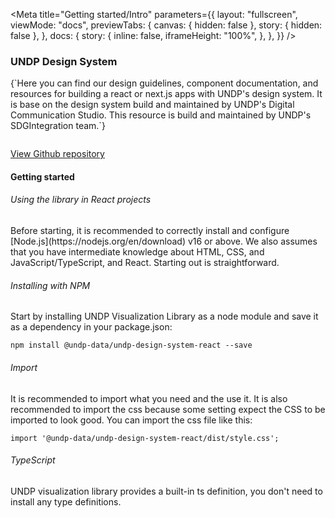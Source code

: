 
<Meta
  title="Getting started/Intro"
  parameters={{
    layout: "fullscreen",
    viewMode: "docs",
    previewTabs: {
      canvas: { hidden: false },
      story: { hidden: false },
    },
    docs: {
      story: {
        inline: false,
        iframeHeight: "100%",
      },
    },
  }}
/>
<div name="Intro" className="documentation-page">
  <div>
    <div className="grid-x grid-margin-x intro">
      <H3>UNDP Design System</H3>
      <div className="medium-6 cell">
        <p className="subtitle">
          {`Here you can find our design guidelines, component documentation, and
          resources for building a react or next.js apps with UNDP's design system.
          It is base on the design system build and maintained by UNDP's Digital Communication Studio.
          This resource is build and maintained by UNDP's SDGIntegration team.`}
        </p>
      </div>
      <div className="flex github">
        <a href="https://github.com/undp/design-system" target="_blank" className='flex items-center gap-2 bg-primary-gray-300 p-4'>
          <img width={'32px'} src={githubLogo} alt="" />
          <P className='m-0 md:m-0'>View Github repository</P>
        </a>
      </div>
    </div>
    <Spacer size='2xl' />
    <Separator />
    <Spacer size='2xl' />
    <div>
      <H4>Getting started</H4>      
      <H6>Using the library in React projects</H6>
      <P>
        Before starting, it is recommended to correctly install and configure [Node.js](https://nodejs.org/en/download) v16 or above.
        We also assumes that you have intermediate knowledge about HTML, CSS, and JavaScript/TypeScript, and React. Starting out is straightforward.
      </P>
      <H6>Installing with NPM</H6>
      <P className='mb-0 md:mb-0'>
        Start by installing UNDP Visualization Library as a node module and save it as a dependency in your package.json:      
      </P>
      <Code className='mt-3'>npm install @undp-data/undp-design-system-react --save</Code>
      <H6 className='mt-6'>Import</H6>
      <P>
        It is recommended to import what you need and the use it.
        It is also recommended to import the css because some setting expect the CSS to be imported to look good. You can import the css file like this:
      </P>
      <Code>import '@undp-data/undp-design-system-react/dist/style.css';</Code>
      <H6 className='mt-6'>TypeScript</H6>
      <P>
        UNDP visualization library provides a built-in ts definition, you don't need to install any type definitions.
      </P>
    </div>
  </div>
</div>